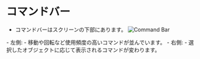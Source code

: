 # コマンドバー
- コマンドバーはスクリーンの下部にあります。
![Command Bar](./img/command-bar.png)
<div class="dl">
- 左側: 
   - 移動や回転など使用頻度の高いコマンドが並んでいます。
- 右側:
   - 選択したオブジェクトに応じて表示されるコマンドが変わります。
</div>

